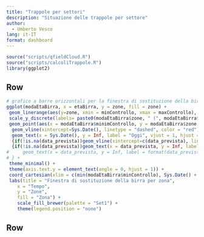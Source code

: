 ```yaml
---
title: "Trappole per settori"
description: "Situazione delle trappole per settore"
author:
  - Umberto Vesco
lang: it-IT
format: dashboard
---
```


```r
source("scripts/qfieldCloud.R")
source("scripts/calcoliTrappole.R")
library(ggplot2)
```

## Row {height="70%"}

```r
# grafico a barre orizzontali per la finestra di sostituzione della birra delle trappole
ggplot(modaEtaBirra, x = etaBirra, y = zone, fill = zone) +
 geom_linerange(aes(y=zone, xmin = minControllo, xmax = maxControllo), color = "orange",linewidth = 3*modaEtaBirra$nTrappole/max(modaEtaBirra$nTrappole)) +
 scale_y_discrete(labels= paste0(modaEtaBirra$zone, " (", modaEtaBirra$nTrappoleMin, "/", modaEtaBirra$nTrappole, ")")) +
 geom_point(aes(x = modaEtaBirra$minimControllo, y = modaEtaBirra$zone, size = 1, color = "orange")) +
  geom_vline(xintercept=Sys.Date(), linetype = "dashed", color = "red") +
  geom_text(x = Sys.Date(), y = Inf, label = "Oggi", vjust = 1, hjust = 1, color = "black") +
  {if(!is.na(data_prevista))geom_vline(xintercept=c(data_prevista), linetype = "dashed", color = c("blue"))} +
  {if(!is.na(data_prevista))geom_text(x = data_prevista, y = Inf, label = format(data_prevista, "%d/%m"), vjust = 1, hjust = 0, color = "blue")} +
#     geom_text(x = data_prevista, y = Inf, label = format(data_prevista, "%d/%m"), vjust = 1, hjust = 1, color = "blue")
# } +
 theme_minimal() +
 theme(axis.text.y = element_text(angle = 0, hjust = 1)) +
 coord_cartesian(xlim = c(min(modaEtaBirra$minControllo), Sys.Date() + 30)) +
 labs(title = "Finestra di sostituzione della birra per zona",
    x = "Tempo",
    y = "Zone",
    fill = "Zona") +
    scale_fill_brewer(palette = "Set1") +
    theme(legend.position = "none")
```

## Row {height="30%"}
